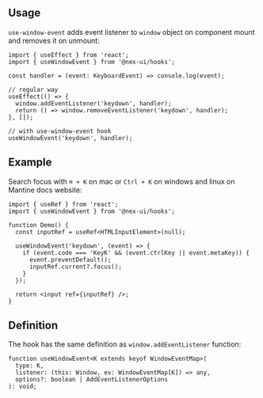 

## Usage

`use-window-event` adds event listener to `window` object on component mount and removes it on unmount:

```tsx
import { useEffect } from 'react';
import { useWindowEvent } from '@nex-ui/hooks';

const handler = (event: KeyboardEvent) => console.log(event);

// regular way
useEffect(() => {
  window.addEventListener('keydown', handler);
  return () => window.removeEventListener('keydown', handler);
}, []);

// with use-window-event hook
useWindowEvent('keydown', handler);
```

## Example

Search focus with `⌘ + K` on mac or `Ctrl + K` on windows and linux on Mantine docs website:

```tsx
import { useRef } from 'react';
import { useWindowEvent } from '@nex-ui/hooks';

function Demo() {
  const inputRef = useRef<HTMLInputElement>(null);

  useWindowEvent('keydown', (event) => {
    if (event.code === 'KeyK' && (event.ctrlKey || event.metaKey)) {
      event.preventDefault();
      inputRef.current?.focus();
    }
  });

  return <input ref={inputRef} />;
}
```

## Definition

The hook has the same definition as `window.addEventListener` function:

```tsx
function useWindowEvent<K extends keyof WindowEventMap>(
  type: K,
  listener: (this: Window, ev: WindowEventMap[K]) => any,
  options?: boolean | AddEventListenerOptions
): void;
```
